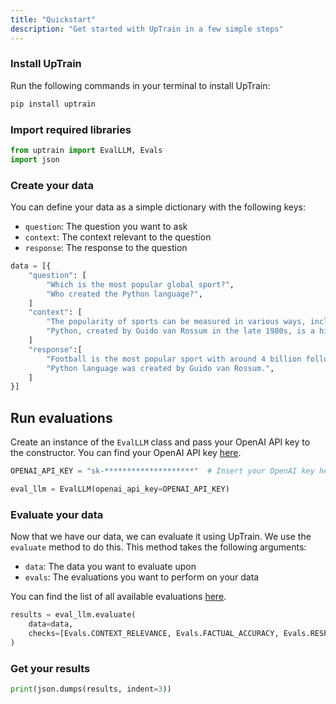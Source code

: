 ```yaml
---
title: "Quickstart"
description: "Get started with UpTrain in a few simple steps"
---
```



### Install UpTrain

Run the following commands in your terminal to install UpTrain:

```bash
pip install uptrain
```

### Import required libraries

```python
from uptrain import EvalLLM, Evals
import json
```


### Create your data

You can define your data as a simple dictionary with the following keys:

- `question`: The question you want to ask
- `context`: The context relevant to the question
- `response`: The response to the question

```python
data = [{
    "question": [
        "Which is the most popular global sport?",
        "Who created the Python language?",
    ]
    "context": [
        "The popularity of sports can be measured in various ways, including TV viewership, social media presence, number of participants, and economic impact. Football is undoubtedly the world's most popular sport with major events like the FIFA World Cup and sports personalities like Ronaldo and Messi, drawing a followership of more than 4 billion people.",
        "Python, created by Guido van Rossum in the late 1980s, is a high-level general-purpose programming language. Its design philosophy emphasizes code readability, and its language constructs aim to help programmers write clear, logical code for both small and large-scale software projects.",
    ]
    "response":[
        "Football is the most popular sport with around 4 billion followers worldwide",
        "Python language was created by Guido van Rossum.",
    ]
}]
```

## Run evaluations

Create an instance of the `EvalLLM` class and pass your OpenAI API key to the constructor. You can find your OpenAI API key [here](https://beta.openai.com/account/api-keys).

```python
OPENAI_API_KEY = "sk-********************"  # Insert your OpenAI key here

eval_llm = EvalLLM(openai_api_key=OPENAI_API_KEY)
```


### Evaluate your data

Now that we have our data, we can evaluate it using UpTrain. We use the `evaluate` method to do this. This method takes the following arguments:

- `data`: The data you want to evaluate upon
- `evals`: The evaluations you want to perform on your data

You can find the list of all available evaluations [here](/key-components/evals).

```python
results = eval_llm.evaluate(
    data=data,
    checks=[Evals.CONTEXT_RELEVANCE, Evals.FACTUAL_ACCURACY, Evals.RESPONSE_COMPLETENESS]
)
```

### Get your results

```python
print(json.dumps(results, indent=3))
```